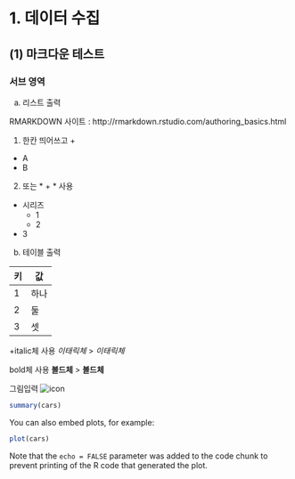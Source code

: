 # 1. 데이터 수집
## (1) 마크다운 테스트
### 서브 영역
(a) 리스트 출력

RMARKDOWN 사이트 : http://rmarkdown.rstudio.com/authoring_basics.html

1. 한칸 띄어쓰고 +
  + A
  + B

2. 또는 * + * 사용
* 시리즈
  + 1
  + 2
* 3  

(b) 테이블 출력

키 | 값
---|--------
1 | 하나
2 | 둘
3 | 셋


+italic체 사용
*이태릭체* > _이태릭체_

bold체 사용
**볼드체** > __볼드체__

그림입력
![icon](coffee.PNG)


```r
summary(cars)
```

You can also embed plots, for example:

```r
plot(cars)
```

Note that the `echo = FALSE` parameter was added to the code chunk to prevent printing of the R code that generated the plot.
